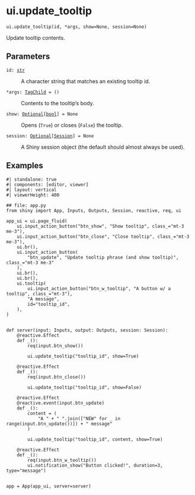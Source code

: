 # ui.update_tooltip { #shiny.ui.update_tooltip }

`ui.update_tooltip(id, *args, show=None, session=None)`

Update tooltip contents.

## Parameters

<code><span class="parameter-name">id</span><span class="parameter-annotation-sep">:</span> <span class="parameter-annotation">[str](`str`)</span></code>

:   A character string that matches an existing tooltip id.

<code><span class="parameter-name">*args</span><span class="parameter-annotation-sep">:</span> <span class="parameter-annotation">[TagChild](`htmltools.TagChild`)</span> <span class="parameter-default-sep">=</span> <span class="parameter-default">()</span></code>

:   Contents to the tooltip's body.

<code><span class="parameter-name">show</span><span class="parameter-annotation-sep">:</span> <span class="parameter-annotation">[Optional](`typing.Optional`)\[[bool](`bool`)\]</span> <span class="parameter-default-sep">=</span> <span class="parameter-default">None</span></code>

:   Opens (`True`) or closes (`False`) the tooltip.

<code><span class="parameter-name">session</span><span class="parameter-annotation-sep">:</span> <span class="parameter-annotation">[Optional](`typing.Optional`)\[[Session](`shiny.session.Session`)\]</span> <span class="parameter-default-sep">=</span> <span class="parameter-default">None</span></code>

:   A Shiny session object (the default should almost always be used).

## Examples

```shinylive-python
#| standalone: true
#| components: [editor, viewer]
#| layout: vertical
#| viewerHeight: 400

## file: app.py
from shiny import App, Inputs, Outputs, Session, reactive, req, ui

app_ui = ui.page_fluid(
    ui.input_action_button("btn_show", "Show tooltip", class_="mt-3 me-3"),
    ui.input_action_button("btn_close", "Close tooltip", class_="mt-3 me-3"),
    ui.br(),
    ui.input_action_button(
        "btn_update", "Update tooltip phrase (and show tooltip)", class_="mt-3 me-3"
    ),
    ui.br(),
    ui.br(),
    ui.tooltip(
        ui.input_action_button("btn_w_tooltip", "A button w/ a tooltip", class_="mt-3"),
        "A message",
        id="tooltip_id",
    ),
)


def server(input: Inputs, output: Outputs, session: Session):
    @reactive.Effect
    def _():
        req(input.btn_show())

        ui.update_tooltip("tooltip_id", show=True)

    @reactive.Effect
    def _():
        req(input.btn_close())

        ui.update_tooltip("tooltip_id", show=False)

    @reactive.Effect
    @reactive.event(input.btn_update)
    def _():
        content = (
            "A " + " ".join(["NEW" for _ in range(input.btn_update())]) + " message"
        )

        ui.update_tooltip("tooltip_id", content, show=True)

    @reactive.Effect
    def _():
        req(input.btn_w_tooltip())
        ui.notification_show("Button clicked!", duration=3, type="message")


app = App(app_ui, server=server)
```